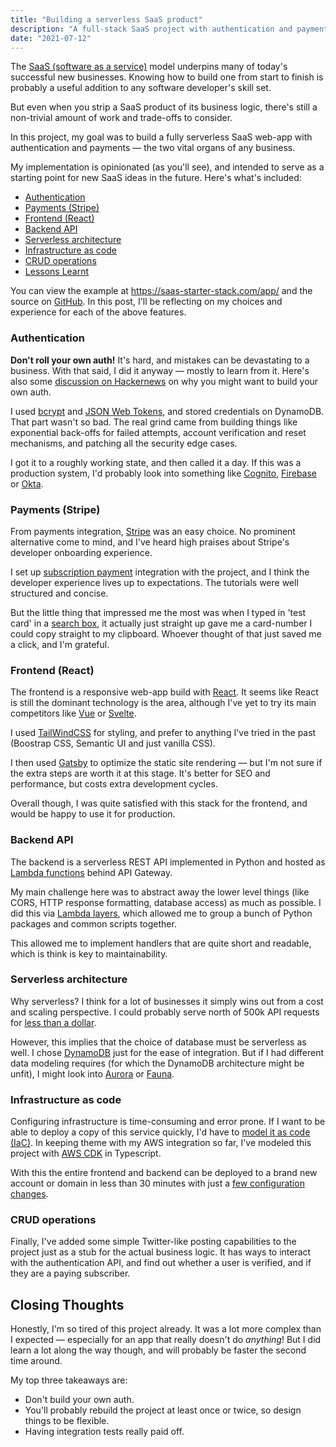 ```yaml
---
title: "Building a serverless SaaS product"
description: "A full-stack SaaS project with authentication and payments."
date: "2021-07-12"
---
```


The [SaaS (software as a service)](https://en.wikipedia.org/wiki/Software_as_a_service) model underpins many of today's successful new businesses. Knowing how to build one from start to finish is probably a useful addition to any software developer's skill set.

But even when you strip a SaaS product of its business logic, there's still a non-trivial amount of work and trade-offs to consider.

In this project, my goal was to build a fully serverless SaaS web-app with authentication and payments — the two vital organs of any business.

My implementation is opinionated (as you'll see), and intended to serve as a starting point for new SaaS ideas in the future. Here's what's included:

- [Authentication](#authentication)
- [Payments (Stripe)](#payments-stripe)
- [Frontend (React)](#frontend-react)
- [Backend API](#backend-api)
- [Serverless architecture](#serverless-architecture)
- [Infrastructure as code](#infrastructure-as-code)
- [CRUD operations](#crud-operations)
- [Lessons Learnt](#lessons-learnt)

You can view the example at https://saas-starter-stack.com/app/ and the source on [GitHub](https://github.com/pixegami/saas-starter). In this post, I'll be reflecting on my choices and experience for each of the above features.

### Authentication

**Don't roll your own auth!** It's hard, and mistakes can be devastating to a business. With that said, I did it anyway — mostly to learn from it. Here's also some [discussion on Hackernews](https://news.ycombinator.com/item?id=22001918) on why you might want to build your own auth.

I used [bcrypt](https://codahale.com/how-to-safely-store-a-password/) and [JSON Web Tokens](https://jwt.io/), and stored credentials on DynamoDB. That part wasn't so bad. The real grind came from building things like exponential back-offs for failed attempts, account verification and reset mechanisms, and patching all the security edge cases.

I got it to a roughly working state, and then called it a day. If this was a production system, I'd probably look into something like [Cognito](https://aws.amazon.com/cognito/), [Firebase](https://firebase.google.com/products/auth) or [Okta](https://www.okta.com/).

### Payments (Stripe)

From payments integration, [Stripe](https://stripe.com) was an easy choice. No prominent alternative come to mind, and I've heard high praises about Stripe's developer onboarding experience.

I set up [subscription payment](https://stripe.com/en-au/billing) integration with the project, and I think the developer experience lives up to expectations. The tutorials were well structured and concise.

But the little thing that impressed me the most was when I typed in 'test card' in a [search box](https://stripe.com/docs/testing), it actually just straight up gave me a card-number I could copy straight to my clipboard. Whoever thought of that just saved me a click, and I'm grateful.

### Frontend (React)

The frontend is a responsive web-app build with [React](https://reactjs.org/). It seems like React is still the dominant technology is the area, although I've yet to try its main competitors like [Vue](https://vuejs.org/) or [Svelte](https://svelte.dev/).

I used [TailWindCSS](https://tailwindcss.com/) for styling, and prefer to anything I've tried in the past (Boostrap CSS, Semantic UI and just vanilla CSS).

I then used [Gatsby](https://www.gatsbyjs.com/) to optimize the static site rendering — but I'm not sure if the extra steps are worth it at this stage. It's better for SEO and performance, but costs extra development cycles.

Overall though, I was quite satisfied with this stack for the frontend, and would be happy to use it for production.

### Backend API

The backend is a serverless REST API implemented in Python and hosted as [Lambda functions](https://aws.amazon.com/lambda/) behind API Gateway.

My main challenge here was to abstract away the lower level things (like CORS, HTTP response formatting, database access) as much as possible. I did this via [Lambda layers](https://docs.aws.amazon.com/lambda/latest/dg/configuration-layers.html), which allowed me to group a bunch of Python packages and common scripts together.

This allowed me to implement handlers that are quite short and readable, which is think is key to maintainability.

### Serverless architecture

Why serverless? I think for a lot of businesses it simply wins out from a cost and scaling perspective. I could probably serve north of 500k API requests for [less than a dollar](https://aws.amazon.com/lambda/pricing/).

However, this implies that the choice of database must be serverless as well. I chose [DynamoDB](https://aws.amazon.com/dynamodb/) just for the ease of integration. But if I had different data modeling requires (for which the DynamoDB architecture might be unfit), I might look into [Aurora](https://aws.amazon.com/rds/aurora/) or [Fauna](https://fauna.com/).


	



### Infrastructure as code

Configuring infrastructure is time-consuming and error prone. If I want to be able to deploy a copy of this service quickly, I'd have to [model it as code (IaC)](https://en.wikipedia.org/wiki/Infrastructure_as_code). In keeping theme with my AWS integration so far, I've modeled this project with [AWS CDK](https://docs.aws.amazon.com/cdk/latest/guide/home.html) in Typescript.

With this the entire frontend and backend can be deployed to a brand new account or domain in less than 30 minutes with just a [few configuration changes](https://github.com/pixegami/saas-starter/blob/master/saas-infrastructure/service.config.json).

### CRUD operations

Finally, I've added some simple Twitter-like posting capabilities to the project just as a stub for the actual business logic. It has ways to interact with the authentication API, and find out whether a user is verified, and if they are a paying subscriber.

## Closing Thoughts

Honestly, I'm so tired of this project already. It was a lot more complex than I expected — especially for an app that really doesn't do _anything_! But I did learn a lot along the way though, and will probably be faster the second time around.

My top three takeaways are:

- Don't build your own auth.
- You'll probably rebuild the project at least once or twice, so design things to be flexible.
- Having integration tests really paid off.
